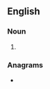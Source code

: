 {{also|Praetorians}}
==English==

===Noun===
{{head|en|noun form}}

# {{plural of|praetorian|lang=en}}

===Anagrams===
* {{anagrams|en|a=aaeinoprrst|reparations}}